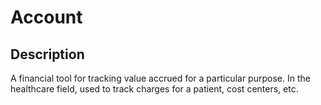 # Account
 ## Description 
 A financial tool for tracking value accrued for a particular purpose.  In the healthcare field, used to track charges for a patient, cost centers, etc.